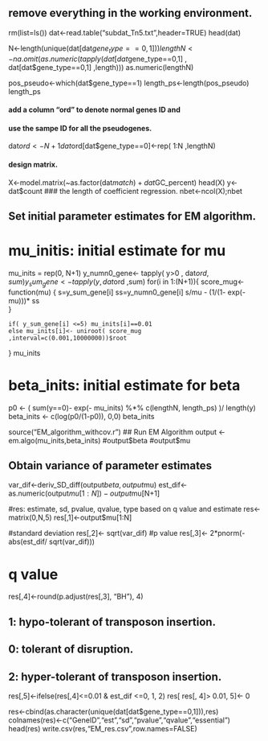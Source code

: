 ## remove everything in the working environment.
rm(list=ls())
dat<-read.table("subdat_Tn5.txt",header=TRUE)
head(dat)

N<-length(unique(dat[dat$gene_type==0,1]))
lengthN<- na.omit(  as.numeric( tapply(  dat[dat$gene_type==0,1]  ,  dat[dat$gene_type==0,1] ,length)))
as.numeric(lengthN)

pos_pseudo<-which(dat$gene_type==1)
length_ps<-length(pos_pseudo)
length_ps

#### add a column "ord" to denote normal genes ID and 
#### use the sampe ID for all the pseudogenes.
dat$ord<- N+1
dat$ord[dat$gene_type==0]<-rep( 1:N ,lengthN)

#### design matrix.
X<-model.matrix(~as.factor(dat$match)+ dat$GC_percent)
head(X)
y<-dat$count
### the length of coefficient regression.
nbet<-ncol(X);nbet


## Set initial parameter estimates for EM algorithm.

# mu_initis: initial estimate for mu 
mu_inits = rep(0, N+1)
y_numn0_gene<- tapply(  y>0  ,  dat$ord ,sum)
y_sum_gene<-tapply(  y  ,  dat$ord ,sum)
for(i in 1:(N+1)){
	score_mug<-function(mu)	{
		s=y_sum_gene[i]
		ss=y_numn0_gene[i]
		s/mu - (1/(1- exp(-mu)))* ss	
	}
	
	if( y_sum_gene[i] <=5) mu_inits[i]==0.01
	else mu_inits[i]<- uniroot( score_mug ,interval=c(0.001,10000000))$root
}
mu_inits

# beta_inits: initial estimate for beta
p0 <-  (   sum(y==0)-  exp(- mu_inits) %*%   c(lengthN, length_ps) )/ length(y)
beta_inits <- c(log(p0/(1-p0)), 0,0) 
beta_inits


source("EM_algorithm_withcov.r")
## Run EM Algorithm
output <- em.algo(mu_inits,beta_inits) 
#output$beta
#output$mu

## Obtain variance of parameter estimates
var_dif<-deriv_SD_diff(output$beta,output$mu)
est_dif<- as.numeric(output$mu[1:N])-output$mu[N+1] 


#res: estimate, sd, pvalue, qvalue, type based on q value and estimate
res<-matrix(0,N,5)
res[,1]<-output$mu[1:N]

#standard deviation
res[,2]<- sqrt(var_dif)
#p value
res[,3]<- 2*pnorm(-abs(est_dif/ sqrt(var_dif)))

# q value
res[,4]<-round(p.adjust(res[,3], "BH"), 4)

##  1: hypo-tolerant of transposon insertion.
##  0: tolerant of disruption.
##  2: hyper-tolerant of transposon insertion.
res[,5]<-ifelse(res[,4]<=0.01 & est_dif <=0, 1, 2)
res[ res[, 4]> 0.01, 5]<- 0

res<-cbind(as.character(unique(dat[dat$gene_type==0,1])),res)
colnames(res)<-c("GeneID","est","sd","pvalue","qvalue","essential")
head(res)
write.csv(res,"EM_res.csv",row.names=FALSE)










